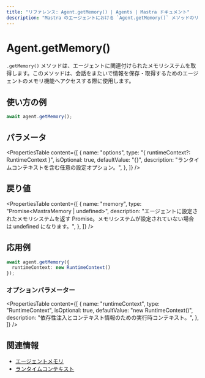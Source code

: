 ```yaml
---
title: "リファレンス: Agent.getMemory() | Agents | Mastra ドキュメント"
description: "Mastra のエージェントにおける `Agent.getMemory()` メソッドのリファレンス。エージェントに紐づくメモリシステムを取得します。"
---
```


# Agent.getMemory()

`.getMemory()` メソッドは、エージェントに関連付けられたメモリシステムを取得します。このメソッドは、会話をまたいで情報を保存・取得するためのエージェントのメモリ機能へアクセスする際に使用します。

## 使い方の例

```typescript copy
await agent.getMemory();
```


## パラメータ

<PropertiesTable
  content={[
    {
      name: "options",
      type: "{ runtimeContext?: RuntimeContext }",
      isOptional: true,
      defaultValue: "{}",
      description: "ランタイムコンテキストを含む任意の設定オプション。",
    },
  ]}
/>

## 戻り値

<PropertiesTable
  content={[
    {
      name: "memory",
      type: "Promise<MastraMemory | undefined>",
      description: "エージェントに設定されたメモリシステムを返す Promise。メモリシステムが設定されていない場合は undefined になります。",
    },
  ]}
/>

## 応用例

```typescript copy
await agent.getMemory({
  runtimeContext: new RuntimeContext()
});
```


### オプションパラメーター

<PropertiesTable
  content={[
    {
      name: "runtimeContext",
      type: "RuntimeContext",
      isOptional: true,
      defaultValue: "new RuntimeContext()",
      description: "依存性注入とコンテキスト情報のための実行時コンテキスト。",
    },
  ]}
/>

## 関連情報

- [エージェントメモリ](../../docs/agents/agent-memory.mdx)
- [ランタイムコンテキスト](../../docs/server-db/runtime-context.mdx)